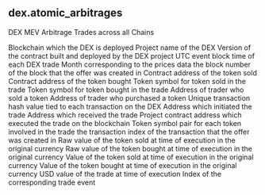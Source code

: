 ## dex.atomic_arbitrages 
DEX MEV Arbitrage Trades across all Chains


<ParamField path="blockchain">
Blockchain which the DEX is deployed
</ParamField>
<ParamField path="project">
Project name of the DEX
</ParamField>
<ParamField path="version">
Version of the contract built and deployed by the DEX project
</ParamField>
<ParamField path="block_time">
UTC event block time of each DEX trade
</ParamField>
<ParamField path="block_month">
Month corresponding to the prices data
</ParamField>
<ParamField path="block_number">
the block number of the block that the offer was created in
</ParamField>
<ParamField path="token_sold_address">
Contract address of the token sold
</ParamField>
<ParamField path="token_bought_address">
Contract address of the token bought
</ParamField>
<ParamField path="token_sold_symbol">
Token symbol for token sold in the trade
</ParamField>
<ParamField path="token_bought_symbol">
Token symbol for token bought in the trade
</ParamField>
<ParamField path="maker">
Address of trader who sold a token
</ParamField>
<ParamField path="taker">
Address of trader who purchased a token
</ParamField>
<ParamField path="tx_hash">
Unique transaction hash value tied to each transaction on the DEX
</ParamField>
<ParamField path="tx_from">
Address which initiated the trade
</ParamField>
<ParamField path="tx_to">
Address which received the trade
</ParamField>
<ParamField path="project_contract_address">
Project contract address which executed the trade on the blockchain
</ParamField>
<ParamField path="trace_address">

</ParamField>
<ParamField path="token_pair">
Token symbol pair for each token involved in the trade
</ParamField>
<ParamField path="tx_index">
the transaction index of the transaction that the offer was created in
</ParamField>
<ParamField path="token_sold_amount_raw">
Raw value of the token sold at time of execution in the original currency
</ParamField>
<ParamField path="token_bought_amount_raw">
Raw value of the token bought at time of execution in the original currency
</ParamField>
<ParamField path="token_sold_amount">
Value of the token sold at time of execution in the original currency
</ParamField>
<ParamField path="token_bought_amount">
Value of the token bought at time of execution in the original currency
</ParamField>
<ParamField path="amount_usd">
USD value of the trade at time of execution
</ParamField>
<ParamField path="evt_index">
Index of the corresponding trade event
</ParamField>

